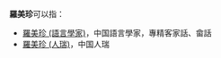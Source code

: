 '''羅美珍'''可以指：
* [[羅美珍_(語言學家)|羅美珍 (語言學家)]]，中国語言學家，專精客家話、畲話
* [[羅美珍_(人瑞)|羅美珍 (人瑞)]]，中国人瑞

{{dab|M|Cat=三字羅姓人名消歧義}}